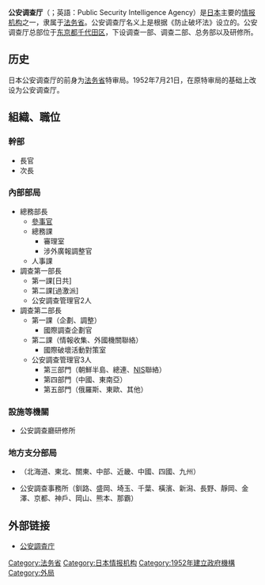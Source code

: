 {{About|公安調查廳| 絕對壓力(absolute pressure) |磅力每平方英寸#相關用法}}

{{unreferenced|time=2009-12-20T16:42:29+00:00}}
{{Infobox Govt Agency
| agency_name     = 公安調查廳
| nativename      = {{lang|ja|公安調査庁}}{{ja}}
| nativename_r    = Public Security Intelligence Agency{{en}}
| jurisdiction    = {{JPN}}
| seal            =
| seal_width      = 170px
| seal_caption    =
| picture         = Homusho.jpg
| picture_width   = 280px
| picture_caption = 公安調查廳所在的中央合同廳舍第6號館A棟
| formed          = 1952年7月21日
| employees       = 1498人<br/>（2005年4月1日施行）
| budget          = 151億日圓（2006年）
| chief1          = [[和田雅樹|和田雅樹]]
| chief1_title    = 長官
| chief2          = 横尾洋一
| chief2_title    = 次長
| preceding1      = {{link-ja|法務廳|法務庁|法務府}}特別審查局
| parent_agency   = [[法務省|法務省]]
| child1_agency   = [[內部部局|內部部局]]：總務部、調查第一部、調查第二部
| child2_agency   = [[設施等機關|設施等機關]]：公安調查廳研修所
| child3_agency   = [[地方支分部局|地方支分部局]]：{{link-ja|公安調查局|公安調査局}}、公安調查事務所
| headquarters    ={{JPN}}[[東京都|東京都]][[千代田區|千代田區]][[霞關|霞關]]一丁目1番1號 {{link-ja|中央合同廳舍第6號館|中央合同庁舎第6号館}}A棟（法務檢察合同廳舍）
| website         = {{URL|http://www.moj.go.jp/psia/}}
| footnotes       =
}}
{{Japanese|japanese=公安調査庁|kana=こうあんちょうさちょう|romaji=Kōan chōsa chō}}
'''公安调查厅'''（{{jpn|j=公安調査庁|hg=こうあんちょうさちょう|rm=Kōan chōsa chō|f=h}}；英語：Public Security Intelligence Agency）是[[日本|日本]]主要的[[情报机构|情报机构]]之一，隶属于[[法务省|法务省]]。公安调查厅名义上是根据《防止破坏法》设立的。公安调查厅总部位于[[东京都|东京都]][[千代田区|千代田区]]，下设调查一部、调查二部、总务部以及研修所。

== 历史 ==
日本公安调查厅的前身为[[法务省|法务省]]特审局。1952年7月21日，在原特审局的基础上改设为公安调查厅。

== 組織、職位 ==
=== 幹部 ===
* 長官
* 次長

=== 內部部局 ===
* 總務部長
** [[參贊|參事官]]
** 總務課
*** 審理室
*** 涉外廣報調整官
** 人事課
* 調查第一部長
** 第一課[日共]
** 第二課[過激派]
** 公安調查管理官2人
* 調查第二部長
** 第一課（企劃、調整）
*** 國際調查企劃官
** 第二課（情報收集、外國機關聯絡）
*** 國際破壞活動對策室
** 公安調查管理官3人
*** 第三部門（朝鮮半島、總連、[[大韓民國國家情報院|NIS]]聯絡）
*** 第四部門（中國、東南亞）
*** 第五部門（俄羅斯、東歐、其他）

=== 設施等機關 ===
* 公安調查廳研修所

=== 地方支分部局 ===
* {{link-ja|公安調查局|公安調査局}}（北海道、東北、關東、中部、近畿、中國、四國、九州）
* 公安調查事務所（釧路、盛岡、埼玉、千葉、橫濱、新潟、長野、靜岡、金澤、京都、神戶、岡山、熊本、那霸）

== 外部链接 ==
{{Commonscat|Ministry of Justice (Japan)}}
* [http://www.moj.go.jp/psia/ 公安調査庁] {{Wayback|url=http://www.moj.go.jp/psia/ |date=20201101031443 }} {{ja icon}}

{{coord|35|40|34|N|139|45|17|E|region:JP|display=title}}
{{DEFAULTSORT:G}}
[[Category:法务省|Category:法务省]]
[[Category:日本情报机构|Category:日本情报机构]]
[[Category:1952年建立政府機構|Category:1952年建立政府機構]]
[[Category:外局|Category:外局]]
